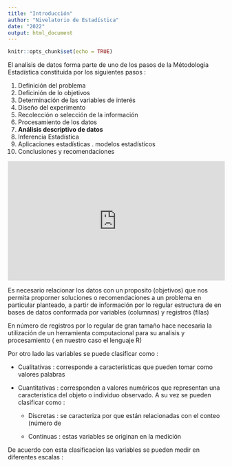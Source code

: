 ```yaml
---
title: "Introducción"
author: "Nivelatorio de Estadística"
date: "2022"
output: html_document
---
```


```r
knitr::opts_chunk$set(echo = TRUE)
```


El analisis de datos forma parte de uno de los pasos de la Métodologia Estadística constituida por los siguientes pasos :

1. Definición del problema
2. Deficinión de lo objetivos
3. Determinación de las variables de interés
4. Diseño del experimento
5. Recolección o selección de la información
6. Procesamiento de los datos
7. **Análisis descriptivo de datos**
8. Inferencia Estadística
9. Aplicaciones estadísticas . modelos estadísticos 
10. Conclusiones y recomendaciones



<div style="width: 100%;"><div style="position: relative; padding-bottom: 55.00%; padding-top: 0; height: 0;"><iframe title="Metodologia" frameborder="0" width="2000" height="1100" style="position: absolute; top: 0; left: 0; width: 100%; height: 100%;" src="https://view.genial.ly/5f1ba8da1829700da368b4ab" type="text/html" allowscriptaccess="always" allowfullscreen="true" scrolling="yes" allownetworking="all"></iframe> </div> </div>


Es necesario relacionar los datos con un proposito (objetivos) que nos permita proporner soluciones o recomendaciones a un problema en particular planteado, a partir de información por lo regular estructura de en bases de datos  conformada por variables (columnas) y registros (filas)

En número de registros por lo regular de gran tamaño hace necesaria la utilización de un herramienta computacional para su analisis y procesamiento ( en nuestro caso el lenguaje R)


Por otro lado las variables se puede clasificar como :

* Cualitativas : corresponde a caracteristicas que pueden tomar como valores palabras

* Cuantitativas : corresponden a valores numéricos que representan una caracteristica del objeto o individuo observado. A su vez se pueden clasificar como :

  + Discretas : se caracteriza por que están relacionadas con el conteo  (número de 
  
  + Continuas : estas variables se originan en la medición  
  
  
De acuerdo con esta clasificacion las variables se pueden medir en diferentes escalas :



